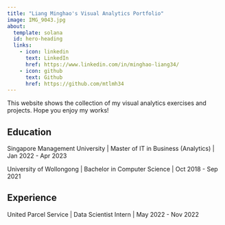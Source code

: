 ```yaml
---
title: "Liang Minghao's Visual Analytics Portfolio"
image: IMG_9043.jpg
about:
  template: solana
  id: hero-heading
  links:
    - icon: linkedin
      text: LinkedIn
      href: https://www.linkedin.com/in/minghao-liang34/
    - icon: github
      text: Github
      href: https://github.com/mtlmh34
---
```

:::{#hero-heading}

This website shows the collection of my visual analytics exercises and projects.
Hope you enjoy my works!

## Education

Singapore Management University | 
Master of IT in Business (Analytics) | 
Jan 2022 - Apr 2023

University of Wollongong | 
Bachelor in Computer Science | 
Oct 2018 - Sep 2021

## Experience

United Parcel Service | Data Scientist Intern | May 2022 - Nov 2022

:::


